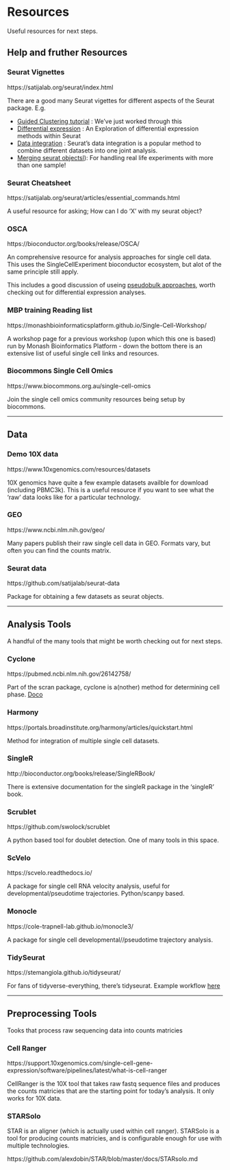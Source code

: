 # Resources

Useful resources for next steps.

<!-- There's alot more we could add here!, Cell type, python AnnData information, Galaxy informatio, trajectory inference inof ...-->

## Help and fruther Resources

### Seurat Vignettes {-}

https://satijalab.org/seurat/index.html
 
There are a good many Seurat vigettes for different aspects of the Seurat package. E.g. 

* [Guided Clustering tutorial](https://satijalab.org/seurat/articles/pbmc3k_tutorial.html) : We've just worked through this
* [Differential expression](https://satijalab.org/seurat/archive/v3.1/de_vignette.html) : An Exploration of differential expression methods within Seurat
* [Data integration](https://satijalab.org/seurat/articles/integration_introduction.html) : Seurat's data integration is a popular method to combine different datasets into one joint analysis.
* [Merging seurat objectsl](https://satijalab.org/seurat/archive/v4.3/merge)): For handling real life experiments with more than one sample!


### Seurat Cheatsheet {-}

https://satijalab.org/seurat/articles/essential_commands.html

A useful resource for asking; How can I do 'X' with my seurat object?


### OSCA {-}

https://bioconductor.org/books/release/OSCA/

An comprehensive resource for analysis approaches for single cell data. 
This uses the SingleCellExperiment bioconductor ecosystem, but alot of the same principle still apply. 

This includes a good discussion of useing [pseudobulk approaches](http://bioconductor.org/books/3.15/OSCA.multisample/multi-sample-comparisons.html#creating-pseudo-bulk-samples), worth checking out for  differential expression analyses.


### MBP training Reading list {-}

https://monashbioinformaticsplatform.github.io/Single-Cell-Workshop/

A workshop page for a previous workshop (upon which this one is based) run by Monash Bioinformatics Platform  - down the bottom there
is an extensive list of useful single cell links and resources.


### Biocommons Single Cell Omics {-}

https://www.biocommons.org.au/single-cell-omics

Join the single cell omics community resources being setup by biocommons. 


----------------


## Data

### Demo 10X data {-}

https://www.10xgenomics.com/resources/datasets

10X genomics have quite a few example datasets availble for download (including PBMC3k). 
This is a useful resource if you want to see what the 'raw' data looks like for a particular technology.



### GEO {-}

https://www.ncbi.nlm.nih.gov/geo/

Many papers publish their raw single cell data in GEO. Formats vary, but often you can find the counts matrix.



### Seurat data {-}

https://github.com/satijalab/seurat-data

Package for obtaining a few datasets as seurat objects.



<!-- ### scRNAseq {-} -->
<!-- https://bioconductor.org/packages/release/data/experiment/html/scRNAseq.html -->
<!-- Preloaded sce data. -->



----------------


## Analysis Tools 

A handful of the many tools that might be worth checking out for next steps.

### Cyclone {-}

https://pubmed.ncbi.nlm.nih.gov/26142758/

Part of the scran package, cyclone is a(nother) method for determining cell phase.
[Doco](https://rdrr.io/bioc/scran/man/cyclone.html)


### Harmony {-}

https://portals.broadinstitute.org/harmony/articles/quickstart.html

Method for integration of multiple single cell datasets.


### SingleR {-}

http://bioconductor.org/books/release/SingleRBook/

There is extensive documentation for the singleR package in the 'singleR' book.

### Scrublet {-}

https://github.com/swolock/scrublet

A python based tool for doublet detection. One of many tools in this space.

### ScVelo {-}

https://scvelo.readthedocs.io/

A package for single cell RNA velocity analysis, useful for developmental/pseudotime trajectories. Python/scanpy based.


### Monocle {-}

https://cole-trapnell-lab.github.io/monocle3/

A package for single cell developmental//pseudotime trajectory analysis.



### TidySeurat {-}

https://stemangiola.github.io/tidyseurat/

For fans of tidyverse-everything, there's tidyseurat. Example workflow [here](https://tidytranscriptomics-workshops.github.io/bioc2022_tidytranscriptomics/articles/tidytranscriptomics_case_study.html)


----------------

## Preprocessing Tools

Tooks that process raw sequencing data into counts matricies

### Cell Ranger {-}

https://support.10xgenomics.com/single-cell-gene-expression/software/pipelines/latest/what-is-cell-ranger

CellRanger is the 10X tool that takes raw fastq sequence files and produces the counts matricies that are the starting point for today's analysis. It only works for 10X data.


### STARSolo {-}

STAR is an aligner (which is actually used within cell ranger). STARSolo is a tool for producing counts matricies, and is configurable enough for use with multiple technologies.

https://github.com/alexdobin/STAR/blob/master/docs/STARsolo.md



<!-- tidyverse -->

<!-- singleR -->
<!-- celldex -->
<!-- library(SingleCellExperiment) -->
<!-- library(SingleR) -->
<!-- library(celldex) -->

<!-- For monocle: (not done.) -->
<!-- remotes::install_github('satijalab/seurat-wrappers') -->
<!-- onfigure: error: gdal-config not found or not executable. -->
<!-- remotes::install_github('rspatial/terra') -->
<!-- devtools::install_github('cole-trapnell-lab/monocle3') -->

